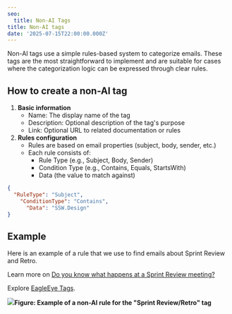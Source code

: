 ```yaml
---
seo:
  title: Non-AI Tags
title: Non-AI tags
date: '2025-07-15T22:00:00.000Z'
---
```


Non-AI tags use a simple rules-based system to categorize emails. These tags are the most straightforward to implement and are suitable for cases where the categorization logic can be expressed through clear rules.

## How to create a non-AI tag

1. **Basic information**
   * Name: The display name of the tag
   * Description: Optional description of the tag's purpose
   * Link: Optional URL to related documentation or rules
2. **Rules configuration**
   * Rules are based on email properties (subject, body, sender, etc.)
   * Each rule consists of:
     * Rule Type (e.g., Subject, Body, Sender)
     * Condition Type (e.g., Contains, Equals, StartsWith)
     * Data (the value to match against)

```json
{
  "RuleType": "Subject",
    "ConditionType": "Contains",
      "Data": "SSW.Design"
}
```

## Example

Here is an example of a rule that we use to find emails about Sprint Review and Retro.

Learn more on [Do you know what happens at a Sprint Review meeting?](https://www.ssw.com.au/rules/what-happens-at-a-sprint-review-meeting/)

Explore [EagleEye Tags](https://portal.ssweagleeye.com/tags).

![](/EagleEye/non-ai-tag.png)**Figure: Example of a non-AI rule for the "Sprint Review/Retro" tag**
